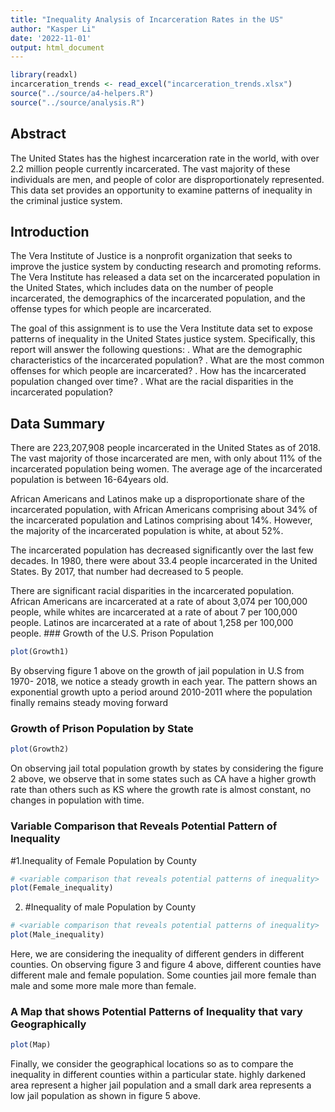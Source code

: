 ```yaml
---
title: "Inequality Analysis of Incarceration Rates in the US"
author: "Kasper Li"
date: '2022-11-01'
output: html_document
---
```


```r
library(readxl)
incarceration_trends <- read_excel("incarceration_trends.xlsx")
source("../source/a4-helpers.R")
source("../source/analysis.R")
```

## Abstract 

The United States has the highest incarceration rate in the world, with over 2.2 million people currently incarcerated. The vast majority of these individuals are men, and people of color are disproportionately represented. This data set provides an opportunity to examine patterns of inequality in the criminal justice system.

## Introduction 

The Vera Institute of Justice is a nonprofit organization that seeks to improve the justice system by conducting research and promoting reforms. The Vera Institute has released a data set on the incarcerated population in the United States, which includes data on the number of people incarcerated, the demographics of the incarcerated population, and the offense types for which people are incarcerated.

The goal of this assignment is to use the Vera Institute data set to expose patterns of inequality in the United States justice system. Specifically, this report will answer the following questions:
. What are the demographic characteristics of the incarcerated population?
. What are the most common offenses for which people are incarcerated?
. How has the incarcerated population changed over time?
. What are the racial disparities in the incarcerated population?

## Data Summary 
There are 223,207,908 people incarcerated in the United States as of 2018. The vast majority of those incarcerated are men, with only about 11% of the incarcerated population being women. The average age of the incarcerated population is between 16-64years old.

African Americans and Latinos make up a disproportionate share of the incarcerated population, with African Americans comprising about 34% of the incarcerated population and Latinos comprising about 14%. However, the majority of the incarcerated population is white, at about 52%.

The incarcerated population has decreased significantly over the last few decades. In 1980, there were about 33.4 people incarcerated in the United States. By 2017, that number had decreased to  5 people.

There are significant racial disparities in the incarcerated population. African Americans are incarcerated at a rate of about 3,074 per 100,000 people, while whites are incarcerated at a rate of about 7 per 100,000 people. Latinos are incarcerated at a rate of about 1,258 per 100,000 people.
### Growth of the U.S. Prison Population
```r
plot(Growth1)

```
By observing figure 1 above on the growth of jail population in U.S from 1970- 2018, we notice a steady growth in each year. The pattern shows an exponential growth upto a period around 2010-2011 where the population finally remains steady moving forward

### Growth of Prison Population by State
```r
plot(Growth2)
```
On observing jail total population growth by states by considering the figure 2 above, we observe that in some states such as CA have a higher growth rate than others such as KS where the growth rate is almost constant, no changes in population with time. 

### Variable Comparison that Reveals Potential Pattern of Inequality
#1.Inequality of Female Population by County
```r
# <variable comparison that reveals potential patterns of inequality>
plot(Female_inequality)
```


2. #Inequality of male Population by County

```r
# <variable comparison that reveals potential patterns of inequality>
plot(Male_inequality)

```
Here, we are considering the inequality of different genders in different counties. On observing figure 3 and figure 4 above, different counties have different male and female population. Some counties jail more female than male and some more male more than female. 


### A Map that shows Potential Patterns of Inequality that vary Geographically
```r
plot(Map)
```
Finally, we consider the geographical locations so as to compare the inequality in different counties within a particular state. highly darkened area represent a higher jail population and a small dark area represents a low jail population as shown in figure 5 above. 